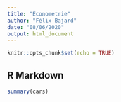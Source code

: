 ```yaml
---
title: "Econometrie"
author: "Félix Bajard"
date: "08/06/2020"
output: html_document
---
```


```r
knitr::opts_chunk$set(echo = TRUE)
```

## R Markdown

```r
summary(cars)
```

